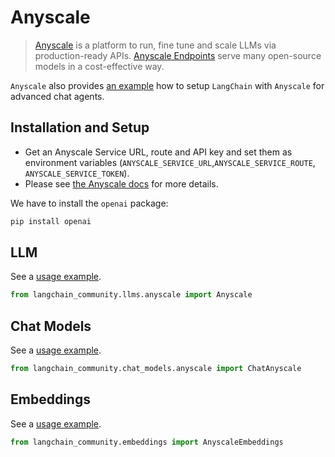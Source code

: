 # Anyscale

>[Anyscale](https://www.anyscale.com) is a platform to run, fine tune and scale LLMs via production-ready APIs.
> [Anyscale Endpoints](https://docs.anyscale.com/endpoints/overview) serve many open-source models in a cost-effective way.

`Anyscale` also provides [an example](https://docs.anyscale.com/endpoints/model-serving/examples/langchain-integration)
how to setup `LangChain` with `Anyscale` for advanced chat agents.

## Installation and Setup

- Get an Anyscale Service URL, route and API key and set them as environment variables (`ANYSCALE_SERVICE_URL`,`ANYSCALE_SERVICE_ROUTE`, `ANYSCALE_SERVICE_TOKEN`).
- Please see [the Anyscale docs](https://www.anyscale.com/get-started) for more details.

We have to install the `openai` package:

```bash
pip install openai
```

## LLM

See a [usage example](/oss/integrations/llms/anyscale).

```python
from langchain_community.llms.anyscale import Anyscale
```

## Chat Models

See a [usage example](/oss/integrations/chat/anyscale).

```python
from langchain_community.chat_models.anyscale import ChatAnyscale
```

## Embeddings

See a [usage example](/oss/integrations/text_embedding/anyscale).

```python
from langchain_community.embeddings import AnyscaleEmbeddings
```
